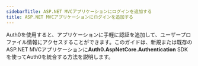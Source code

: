 ```yaml
---
sidebarTitle: ASP.NET MVCアプリケーションにログインを追加する
title: ASP.NET MVCアプリケーションにログインを追加する
---
```


Auth0を使用すると、アプリケーションに手軽に認証を追加して、ユーザープロファイル情報にアクセスすることができます。このガイドは、新規または既存のASP.NET MVCアプリケーションに**Auth0.AspNetCore.Authentication** SDKを使ってAuth0を統合する方法を説明します。